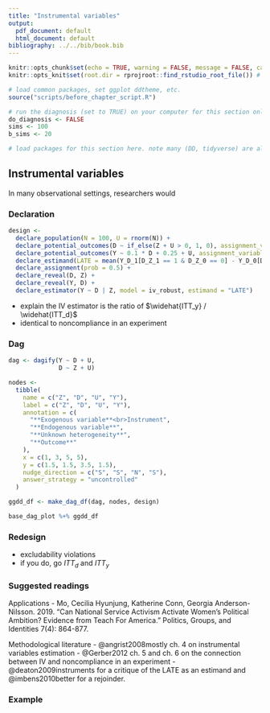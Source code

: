 ```yaml
---
title: "Instrumental variables"
output:
  pdf_document: default
  html_document: default
bibliography: ../../bib/book.bib
---
```


<!-- note do_bookdown is set in index.rmd, so we know if you're running just this .Rmd or compiling the book-->
```r
knitr::opts_chunk$set(echo = TRUE, warning = FALSE, message = FALSE, cache = FALSE)
knitr::opts_knit$set(root.dir = rprojroot::find_rstudio_root_file()) # files are all relative to RStudio project home
```

```r
# load common packages, set ggplot ddtheme, etc.
source("scripts/before_chapter_script.R")
```

<!-- start post here, do not edit above -->

<!-- make sure to rename the section title below -->

```r
# run the diagnosis (set to TRUE) on your computer for this section only before pushing to Github. no diagnosis will ever take place on github.
do_diagnosis <- FALSE
sims <- 100
b_sims <- 20
```

```r
# load packages for this section here. note many (DD, tidyverse) are already available, see scripts/package-list.R
```

## Instrumental variables {#p3iv}

In many observational settings, researchers would 



### Declaration

```r
design <-
  declare_population(N = 100, U = rnorm(N)) +
  declare_potential_outcomes(D ~ if_else(Z + U > 0, 1, 0), assignment_variables = Z) + 
  declare_potential_outcomes(Y ~ 0.1 * D + 0.25 + U, assignment_variables = D) +
  declare_estimand(LATE = mean(Y_D_1[D_Z_1 == 1 & D_Z_0 == 0] - Y_D_0[D_Z_1 == 1 & D_Z_0 == 0])) +
  declare_assignment(prob = 0.5) +
  declare_reveal(D, Z) + 
  declare_reveal(Y, D) + 
  declare_estimator(Y ~ D | Z, model = iv_robust, estimand = "LATE") 
```

- explain the IV estimator is the ratio of $\widehat{ITT_y} / \widehat{ITT_d}$
- identical to noncompliance in an experiment

### Dag

```r
dag <- dagify(Y ~ D + U,
              D ~ Z + U)

nodes <-
  tibble(
    name = c("Z", "D", "U", "Y"),
    label = c("Z", "D", "U", "Y"),
    annotation = c(
      "**Exogenous variable**<br>Instrument",
      "**Endogenous variable**",
      "**Unknown heterogeneity**",
      "**Outcome**"
    ),
    x = c(1, 3, 5, 5),
    y = c(1.5, 1.5, 3.5, 1.5), 
    nudge_direction = c("S", "S", "N", "S"),
    answer_strategy = "uncontrolled"
  )

ggdd_df <- make_dag_df(dag, nodes, design)

base_dag_plot %+% ggdd_df
```

### Redesign

- excludability violations
- if you do, go $ITT_d$ and $ITT_y$

### Suggested readings

Applications
- Mo, Cecilia Hyunjung, Katherine Conn, Georgia Anderson-Nilsson. 2019. “Can National Service Activism Activate Women’s Political Ambition? Evidence from Teach For America.”  Politics, Groups, and Identities 7(4): 864-877.

Methodological literature
- @angrist2008mostly ch. 4 on instrumental variables estimation
- @Gerber2012 ch. 5 and ch. 6 on the connection between IV and noncompliance in an experiment
<!-- - @heckman2006understanding -->
- @deaton2009instruments for a critique of the LATE as an estimand and @imbens2010better for a rejoinder.




### Example


